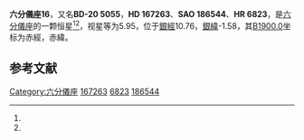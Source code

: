 {{Starbox begin
| name = 六分儀座16
}}
{{Starbox observe
| epoch = [[J2000.0|J2000.0]]
| constell = [[六分儀座|六分儀座]]<ref name=SIMBAD>{{cite web
 | url=http://simbad.u-strasbg.fr/simbad/sim-id?Ident=HR+6823
 | title=Pulsating variable Star
 | publisher=Centre de Données astronomiques de Strasbourg
 | work=SIMBAD
 | accessdate=2012-07-13
 | archive-date=2016-03-19
 | archive-url=https://web.archive.org/web/20160319004754/http://simbad.u-strasbg.fr/simbad/sim-id?Ident=HR+6823
 | dead-url=no
 }}</ref><ref name=DATA>{{cite web
 | url=http://vizier.u-strasbg.fr/viz-bin/VizieR-5?-out.add=.&-source=5050&-corr=PK=HR&-out.max=9999&HR=6823
 | title =VizieR Detailed Page
 | accessdate=2012-07-13}}</ref>
| 星官 = 
| ra = {{RA|18|15|12.9}}<ref name=SIMBAD /><ref name=DATA />
| dec = {{DEC|-20|23|17}}<ref name=SIMBAD /><ref name=DATA />
| appmag_v = 5.95<ref name=SIMBAD /><ref name=DATA />
}}
{{Starbox character
| class = O9.5II<ref name=SIMBAD /><ref name=DATA />
| b-v = 0.02<ref name=SIMBAD /><ref name=DATA />
| u-b = -0.87<ref name=SIMBAD /><ref name=DATA />
| r-i = <ref name=SIMBAD /><ref name=DATA />
| variable = 
}}
{{Starbox astrometry
| radial_v = -0.87
| prop_mo_ra = -5
| parallax = 
| p_error = 
}}
{{Starbox catalog
| names =BD-20 5055，[[SAO星表|SAO]] 186544，[[HD星表|HD]] 167263，[[HR星表|HR]] 6823}}
{{Starbox reference |Simbad=HR+6823}}
{{Starbox end}}

'''六分儀座16'''，又名'''BD-20 5055'''，'''HD 167263'''、'''SAO 186544'''、'''HR 6823'''，是[[六分儀座|六分儀座]]的一颗恒星<ref name=SIMBAD /><ref name=DATA />，视星等为5.95，位于[[銀道座標系|銀經]]10.76，[[銀道座標系|銀緯]]-1.58，其[[B1900.0|B1900.0]]坐标为赤經{{RA|18|9|15.9}}，赤緯{{DEC|-20|-1.58|4}}。

== 参考文献 ==
{{reflist}}

{{六分仪座恒星}}

[[Category:六分儀座|Category:六分儀座]]
[[Category:HD和HDE天體|167263]]
[[Category:HR天體|6823]]
[[Category:SAO天體|186544]]


{{star-stub}}